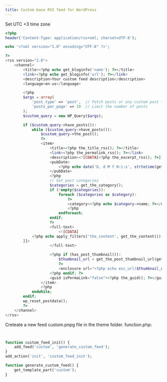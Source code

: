 ```yaml
---
title: Custom base RSS feed for WordPress
---
```


Set UTC +3 time zone

```php copy
<?php
header('Content-Type: application/rss+xml; charset=UTF-8');

echo '<?xml version="1.0" encoding="UTF-8" ?>';

?>
<rss version="2.0">
    <channel>
        <title><?php echo get_bloginfo('name'); ?></title>
        <link><?php echo get_bloginfo('url'); ?></link>
        <description>Your custom feed description</description>
        <language>en-us</language>

        <?php
        $args = array(
            'post_type' => 'post',  // Fetch posts or any custom post types
            'posts_per_page' => 10  // Limit the number of posts
        );
        $custom_query = new WP_Query($args);

        if ($custom_query->have_posts()):
            while ($custom_query->have_posts()):
                $custom_query->the_post();
                ?>
                <item>
                    <title><?php the_title_rss(); ?></title>
                    <link><?php the_permalink_rss(); ?></link>
                    <description><![CDATA[<?php the_excerpt_rss(); ?>]]></description>
                    <pubDate>
                        <?php echo date('D, d M Y H:i:s', strtotime(get_the_time('Y-m-d H:i:s') . ' +0 hours')) . ' +0300'; ?>
                    </pubDate>
                    <?php
                    // Get post categories
                    $categories = get_the_category();
                    if (!empty($categories)):
                        foreach ($categories as $category):
                            ?>
                            <category><?php echo $category->name; ?></category>
                            <?php
                        endforeach;
                    endif;
                    ?>
                    <full-text>
                        <![CDATA[
            <?php echo apply_filters('the_content', get_the_content()); ?>
        ]]>
                    </full-text>

                    <?php if (has_post_thumbnail()):
                        $thumbnail_url = get_the_post_thumbnail_url(get_the_ID(), 'full'); // Get the featured image URL
                        ?>
                        <enclosure url="<?php echo esc_url($thumbnail_url); ?>" type="image/jpeg" />
                    <?php endif; ?>
                    <guid isPermaLink="false"><?php the_guid(); ?></guid>
                </item>
                <?php
            endwhile;
        endif;
        wp_reset_postdata();
        ?>
    </channel>
</rss>
```

Creteate a new feed custom.pnpg file in the theme folder.
function.php:

```php copy


function custom_feed_init() {
    add_feed('custom', 'generate_custom_feed');
}
add_action('init', 'custom_feed_init');

function generate_custom_feed() {
    get_template_part('custom');
}

```
